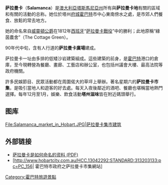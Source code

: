 {{Infobox Australian Place
| name     = 萨拉曼卡
| image    = Salamanca_Market,_Hobart,_Tasmania.jpg
| caption  = 萨拉曼卡市集
| loc-x    = 
| loc-y    = 
| state    = tas
| type     = suburb
| lga      = 霍巴特市
| city     = 霍巴特
| postcode = 7004
}}
'''萨拉曼卡'''（'''Salamanca'''）是[[澳大利亞|澳大利亞]][[塔斯馬尼亞州|塔斯馬尼亞州]]所有與'''萨拉曼卡地'''有關的區域和有關的活動的总称。她位於塔州[[府城|府城]][[霍巴特|霍巴特]]市中心東南傍水之處，是市郊人們餐食、放鬆的常去地方。

她的命名來自[[威靈頓公爵|威靈頓公爵]]在1812年[[西班牙|西班牙]]“[[萨拉曼卡(西班牙)|萨拉曼卡戰役]]”中的勝利；此地原稱“綠茵農舍”（The Cottage Green）。

90年代中旬，含有人行道的'''萨拉曼卡廣場'''建成。

萨拉曼卡一址由多排的低矮沙岩建築組成。這些建築的前身，是[[霍巴特|霍巴特]]港口的倉庫，至今現轉營為餐廳、畫廊、工藝店和辦公室，也包括州議會大樓、最高法院等政府機關。

許多民娛節目、民眾活動都在周圍偌大的草坪上舉辦。著名星期六的'''萨拉曼卡市集'''，是吸引當地人和遊客的好去處。每天入夜後鄰近的酒吧、餐廳也堪稱當地熱門選擇。每年12月至1月，娛樂、飲食活動'''塔州滋味'''皆在附近碼頭舉行。

== 图库 ==
<gallery>
File:Salamanca_market_in_Hobart.JPG|萨拉曼卡集市建筑
</gallery>

== 外部链接 ==
* [https://web.archive.org/web/20080719063756/http://www.salarts.org.au/Files/00299-On-Site-Insight.pdf 萨拉曼卡是如何命名的资料 (PDF)]
* [http://www.hobartcity.com.au/HCC.13042292:STANDARD:313203133:pc=PC_156| 霍巴特市政府之萨拉曼卡市集網站]{{dead link|date=2018年4月 |bot=InternetArchiveBot |fix-attempted=yes }}

[[Category:霍巴特旅遊景點|Category:霍巴特旅遊景點]]